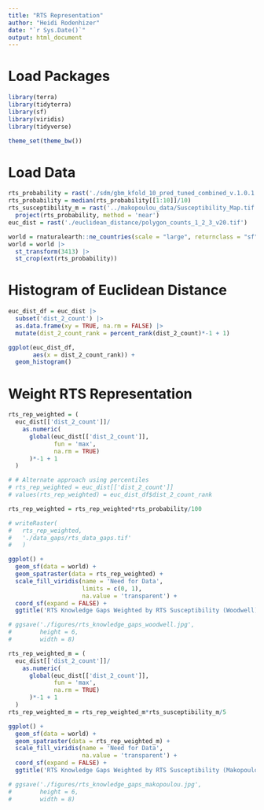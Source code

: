 ```yaml
---
title: "RTS Representation"
author: "Heidi Rodenhizer"
date: "`r Sys.Date()`"
output: html_document
---
```


# Load Packages

```r
library(terra)
library(tidyterra)
library(sf)
library(viridis)
library(tidyverse)
```

```r
theme_set(theme_bw())
```


# Load Data

```r
rts_probability = rast('./sdm/gbm_kfold_10_pred_tuned_combined_v.1.0.1.tif')
rts_probability = median(rts_probability[[1:10]]/10)
rts_susceptibility_m = rast('../makopoulou_data/Susceptibility_Map.tif') |>
  project(rts_probability, method = 'near')
euc_dist = rast('./euclidean_distance/polygon_counts_1_2_3_v20.tif')
```

```r
world = rnaturalearth::ne_countries(scale = "large", returnclass = "sf")
world = world |>
  st_transform(3413) |>
  st_crop(ext(rts_probability))
```


# Histogram of Euclidean Distance

```r
euc_dist_df = euc_dist |>
  subset('dist_2_count') |>
  as.data.frame(xy = TRUE, na.rm = FALSE) |>
  mutate(dist_2_count_rank = percent_rank(dist_2_count)*-1 + 1)
```

```r
ggplot(euc_dist_df,
       aes(x = dist_2_count_rank)) +
  geom_histogram()
```


# Weight RTS Representation

```r
rts_rep_weighted = (
  euc_dist[['dist_2_count']]/
    as.numeric(
      global(euc_dist[['dist_2_count']], 
             fun = 'max', 
             na.rm = TRUE)
      )*-1 + 1
  )

# # Alternate approach using percentiles
# rts_rep_weighted = euc_dist[['dist_2_count']]
# values(rts_rep_weighted) = euc_dist_df$dist_2_count_rank

rts_rep_weighted = rts_rep_weighted*rts_probability/100

# writeRaster(
#   rts_rep_weighted,
#   './data_gaps/rts_data_gaps.tif'
#   )
```

```r
ggplot() +
  geom_sf(data = world) +
  geom_spatraster(data = rts_rep_weighted) +
  scale_fill_viridis(name = 'Need for Data',
                     limits = c(0, 1),
                     na.value = 'transparent') +
  coord_sf(expand = FALSE) +
  ggtitle('RTS Knowledge Gaps Weighted by RTS Susceptibility (Woodwell)')

# ggsave('./figures/rts_knowledge_gaps_woodwell.jpg',
#        height = 6,
#        width = 8)
```

```r
rts_rep_weighted_m = (
  euc_dist[['dist_2_count']]/
    as.numeric(
      global(euc_dist[['dist_2_count']], 
             fun = 'max', 
             na.rm = TRUE)
      )*-1 + 1
  )
rts_rep_weighted_m = rts_rep_weighted_m*rts_susceptibility_m/5
```

```r
ggplot() +
  geom_sf(data = world) +
  geom_spatraster(data = rts_rep_weighted_m) +
  scale_fill_viridis(name = 'Need for Data',
                     na.value = 'transparent') +
  coord_sf(expand = FALSE) +
  ggtitle('RTS Knowledge Gaps Weighted by RTS Susceptibility (Makopoulou)')

# ggsave('./figures/rts_knowledge_gaps_makopoulou.jpg',
#        height = 6,
#        width = 8)
```